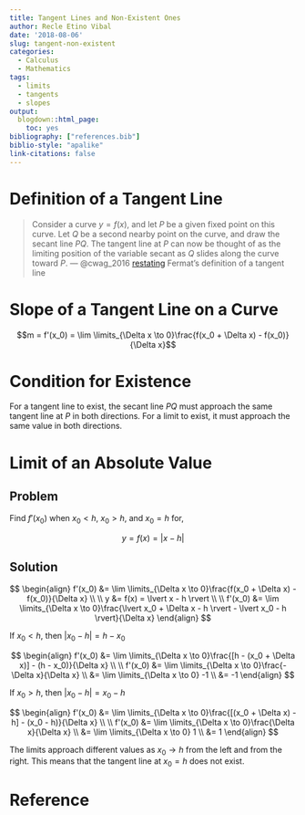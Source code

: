 ```yaml
---
title: Tangent Lines and Non-Existent Ones
author: Recle Etino Vibal
date: '2018-08-06'
slug: tangent-non-existent
categories:
  - Calculus
  - Mathematics
tags:
  - limits
  - tangents
  - slopes
output:
  blogdown::html_page:
    toc: yes
bibliography: ["references.bib"]
biblio-style: "apalike"
link-citations: false
---
```


# Definition of a Tangent Line

>Consider a curve $y = f(x)$, and let $P$ be a given fixed
point on this curve. Let $Q$ be a second nearby point on the curve, and
draw the secant line $PQ$. The tangent line at $P$ can now be thought of as the limiting
position of the variable secant as $Q$ slides along the curve toward $P$. --- @cwag_2016 [restating](https://www.amazon.com/Calculus-Analytic-Geometry-George-Simmons/dp/0070576424) Fermat's definition of a tangent line

# Slope of a Tangent Line on a Curve

$$m = f'(x_0) = \lim \limits_{\Delta x \to 0}\frac{f(x_0 + \Delta x) - f(x_0)}{\Delta x}$$

# Condition for Existence

For a tangent line to exist, the secant line $PQ$ must approach the same tangent line at $P$ in both directions. For a limit to exist, it must approach the same value in both directions.

# Limit of an Absolute Value

## Problem

Find $f'(x_0)$ when $x_0 < h$, $x_0 > h$, and $x_0 = h$ for,

$$y = f(x) = \lvert x - h \rvert$$

## Solution

$$
\begin{align}
f'(x_0) &= \lim \limits_{\Delta x \to 0}\frac{f(x_0 + \Delta x) - f(x_0)}{\Delta x} 
\\
\\
y &= f(x) = \lvert x - h \rvert 
\\
\\
f'(x_0) &= \lim \limits_{\Delta x \to 0}\frac{\lvert x_0 + \Delta x - h \rvert - \lvert x_0 - h \rvert}{\Delta x} 
\end{align}
$$


If $x_0 < h$, then $\lvert x_0 - h \rvert = h - x_0$

$$
\begin{align}
f'(x_0) &= \lim \limits_{\Delta x \to 0}\frac{[h - (x_0 + \Delta x)] - (h - x_0)}{\Delta x} 
\\
\\
f'(x_0) &= \lim \limits_{\Delta x \to 0}\frac{-\Delta x}{\Delta x}
\\
&= \lim \limits_{\Delta x \to 0} -1
\\
&= -1
\end{align}
$$

If $x_0 > h$, then $\lvert x_0 - h \rvert = x_0 - h$

$$
\begin{align}
f'(x_0) &= \lim \limits_{\Delta x \to 0}\frac{[(x_0 + \Delta x) - h] - (x_0 - h)}{\Delta x}
\\
\\
f'(x_0) &= \lim \limits_{\Delta x \to 0}\frac{\Delta x}{\Delta x}
\\
&= \lim \limits_{\Delta x \to 0} 1
\\
&= 1
\end{align}
$$

The limits approach different values as $x_0 \to h$ from the left and from the right. This means that the tangent line at $x_0 = h$ does not exist.

# Reference